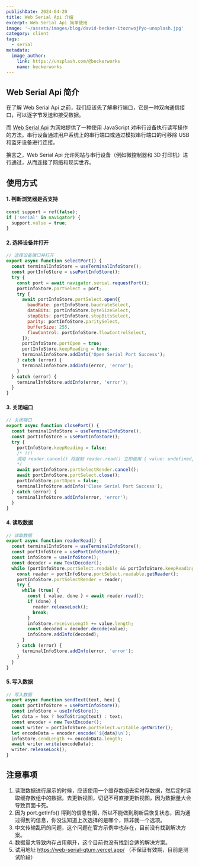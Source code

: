 ```yaml
---
publishDate: 2024-04-20
title: Web Serial Api 介绍
excerpt: Web Serial Api 简单使用
image: '~/assets/images/blog/david-becker-itoznwojPyo-unsplash.jpg'
category: client
tags:
  - serial
metadata:
  image_author:
    link: https://unsplash.com/@beckerworks
    name: beckerworks
---
```


## Web Serial Api 简介

在了解 Web Serial Api 之前，我们应该先了解串行端口，它是一种双向通信接口，可以逐字节发送和接受数据。

而 [Web Serial Api](https://developer.chrome.com/docs/capabilities/serial?hl=zh-cn#what) 为网站提供了一种使用 JavaScript 对串行设备执行读写操作的方法。串行设备通过用户系统上的串行端口或通过模拟串行端口的可移除 USB 和蓝牙设备进行连接。

换言之，Web Serial Api 允许网站与串行设备（例如微控制器和 3D 打印机）进行通过，从而连接了网络和现实世界。

## 使用方式

#### 1. 判断浏览器是否支持

```javascript
const support = ref(false);
if ('serial' in navigator) {
  support.value = true;
}
```

#### 2. 选择设备并打开

```javascript
// 选择设备端口并打开
export async function selectPort() {
  const terminalInfoStore = useTerminalInfoStore();
  const portInfoStore = usePortInfoStore();
  try {
    const port = await navigator.serial.requestPort();
    portInfoStore.portSelect = port;
    try {
      await portInfoStore.portSelect.open({
        baudRate: portInfoStore.baudrateSelect,
        dataBits: portInfoStore.byteSizeSelect,
        stopBits: portInfoStore.stopBitsSelect,
        parity: portInfoStore.paritySelect,
        bufferSize: 255,
        flowControl: portInfoStore.flowControlSelect,
      });
      portInfoStore.portOpen = true;
      portInfoStore.keepReading = true;
      terminalInfoStore.addInfo('Open Serial Port Success');
    } catch (error) {
      terminalInfoStore.addInfo(error, 'error');
    }
  } catch (error) {
    terminalInfoStore.addInfo(error, 'error');
  }
}
```

#### 3. 关闭端口

```javascript
// 关闭端口
export async function closePort() {
  const terminalInfoStore = useTerminalInfoStore();
  const portInfoStore = usePortInfoStore();
  try {
    portInfoStore.keepReading = false;
    /* !!!
    调用 reader.cancel() 将强制 reader.read() 立即使用 { value: undefined, done: true } 进行解析，从而允许循环调用 reader.releaseLock()
    */
    await portInfoStore.portSelectRender.cancel();
    await portInfoStore.portSelect.close();
    portInfoStore.portOpen = false;
    terminalInfoStore.addInfo('Close Serial Port Success');
  } catch (error) {
    terminalInfoStore.addInfo(error, 'error');
  }
}
```

#### 4. 读取数据

```javascript
// 读取数据
export async function readerRead() {
  const terminalInfoStore = useTerminalInfoStore();
  const portInfoStore = usePortInfoStore();
  const infoStore = useInfoStore();
  const decoder = new TextDecoder();
  while (portInfoStore.portSelect.readable && portInfoStore.keepReading) {
    const reader = portInfoStore.portSelect.readable.getReader();
    portInfoStore.portSelectRender = reader;
    try {
      while (true) {
        const { value, done } = await reader.read();
        if (done) {
          reader.releaseLock();
          break;
        }
        infoStore.receiveLength += value.length;
        const decoded = decoder.decode(value);
        infoStore.addInfo(decoded);
      }
    } catch (error) {
      terminalInfoStore.addInfo(error, 'error');
    }
  }
}
```

#### 5. 写入数据

```javascript
// 写入数据
export async function sendText(text, hex) {
  const portInfoStore = usePortInfoStore();
  const infoStore = useInfoStore();
  let data = hex ? hexToString(text) : text;
  const encoder = new TextEncoder();
  const writer = portInfoStore.portSelect.writable.getWriter();
  let encodeData = encoder.encode(`${data}\n`);
  infoStore.sendLength += encodeData.length;
  await writer.write(encodeData);
  writer.releaseLock();
}
```

## 注意事项

1. 读取数据进行展示的时候，应该使用一个缓存数组去实时存数据，然后定时读取缓存数组中的数据，去更新视图，切记不可直接更新视图，因为数据量大会导致页面卡死。
2. 因为 port.getInfo() 得到的信息有限，所以不能做到刷新后恢复状态，因为通过得到的信息，你没法知道上次选择的是哪个，除非就一个选项。
3. 中文传输乱码的问题，这个问题在官方示例中也存在，目前没有找到解决方案。
4. 数据量大导致内存占用飙升，这个目前也没有找到合适的解决方案。
5. 试用地址 https://web-serial-qtum.vercel.app/ （不保证有效期，目前是测试阶段）

